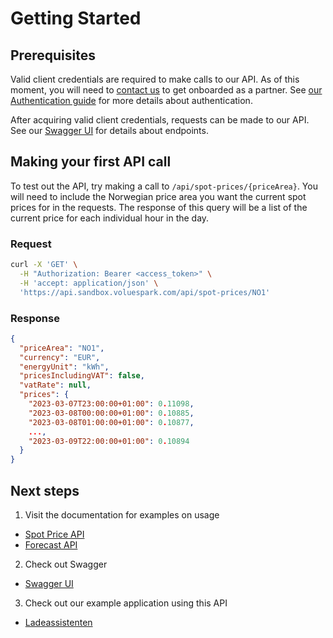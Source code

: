 # Getting Started

## Prerequisites

Valid client credentials are required to make calls to our API. As of this moment, you will need to [contact us](mailto:christian.brevik@volue.com) to get onboarded as a partner. See [our Authentication guide](./documentation/Authentication) for more details about authentication.

After acquiring valid client credentials, requests can be made to our API. See our [Swagger UI](https://api.sandbox.voluespark.com/swagger) for details about endpoints.

## Making your first API call

To test out the API, try making a call to `/api/spot-prices/{priceArea}`. You will need to include the Norwegian price area you want the current spot prices for in the requests. The response of this query will be a list of the current price for each individual hour in the day.

### Request

```bash
curl -X 'GET' \
  -H "Authorization: Bearer <access_token>" \
  -H 'accept: application/json' \
  'https://api.sandbox.voluespark.com/api/spot-prices/NO1'
```

### Response

```json
{
  "priceArea": "NO1",
  "currency": "EUR",
  "energyUnit": "kWh",
  "pricesIncludingVAT": false,
  "vatRate": null,
  "prices": {
    "2023-03-07T23:00:00+01:00": 0.11098,
    "2023-03-08T00:00:00+01:00": 0.10885,
    "2023-03-08T01:00:00+01:00": 0.10877,
    ...,
    "2023-03-09T22:00:00+01:00": 0.10894
  }
}

```

## Next steps

1. Visit the documentation for examples on usage
-   [Spot Price API](./documentation/SpotPrices)
-   [Forecast API](./documentation/Forecast)

2. Check out Swagger
- [Swagger UI](https://api.sandbox.voluespark.com/swagger)

3. Check out our example application using this API
- [Ladeassistenten](https://www.ladeassistent.no)
